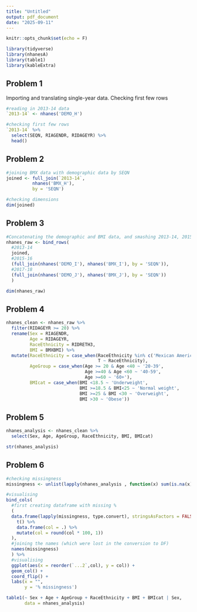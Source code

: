 ```yaml
---
title: "Untitled"
output: pdf_document
date: "2025-09-11"
---
```


```r
knitr::opts_chunk$set(echo = F)

library(tidyverse)
library(nhanesA)
library(table1)
library(kableExtra)


```

## Problem 1

Importing and translating single-year data. Checking first few rows

```r
#reading in 2013-14 data
`2013-14` <- nhanes('DEMO_H')

#checking first few rows
`2013-14` %>% 
  select(SEQN, RIAGENDR, RIDAGEYR) %>% 
  head()

```

## Problem 2

```r

#joining BMX data with demographic data by SEQN
joined <- full_join(`2013-14`,
          nhanes('BMX_H'),
          by = 'SEQN')

#checking dimensions
dim(joined)

```

## Problem 3

```r
#Concatenating the demographic and BMI data, and smashing 2013-14, 2015-16 and 2017-18 data together
nhanes_raw <- bind_rows(
  #2013-14
  joined, 
  #2015-16
  (full_join(nhanes('DEMO_I'), nhanes('BMX_I'), by = 'SEQN')), 
  #2017-18
  (full_join(nhanes('DEMO_J'), nhanes('BMX_J'), by = 'SEQN'))
  )

dim(nhanes_raw)
```

## Problem 4

```r

nhanes_clean <- nhanes_raw %>% 
  filter(RIDAGEYR >= 20) %>% 
  rename(Sex = RIAGENDR,
         Age = RIDAGEYR,
         RaceEthnicity = RIDRETH3,
         BMI = BMXBMI) %>% 
  mutate(RaceEthnicity = case_when(RaceEthnicity %in% c('Mexican American', 'Other Hispanic') ~ 'Hispanic',
                                   T ~ RaceEthnicity),
         AgeGroup = case_when(Age >= 20 & Age <40 ~ '20-39',
                              Age >=40 & Age <60 ~ '40-59',
                              Age >=60 ~ '60+'),
         BMIcat = case_when(BMI <18.5 ~ 'Underweight',
                            BMI >=18.5 & BMI<25 ~ 'Normal weight',
                            BMI >=25 & BMI <30 ~ 'Overweight',
                            BMI >30 ~ 'Obese'))

```

## Problem 5

```r
nhanes_analysis <- nhanes_clean %>% 
  select(Sex, Age, AgeGroup, RaceEthnicity, BMI, BMIcat)

str(nhanes_analysis)

```

## Problem 6

```r
#checking missingness
missingness <- unlist(lapply(nhanes_analysis , function(x) sum(is.na(x))))/nrow(nhanes_analysis) 

#visualising
bind_cols(
  #first creating dataframe with missing %
  (
  data.frame(lapply(missingness, type.convert), stringsAsFactors = FALSE) %>%
    t() %>%
    data.frame(col = .) %>%
    mutate(col = round(col * 100, 1))
  ),
  #joining the names (which were lost in the conversion to DF)
  names(missingness)
  ) %>% 
  #visualising
  ggplot(aes(x = reorder(`...2`,col), y = col)) +
  geom_col() +
  coord_flip() +
  labs(x = "",
       y = '% missingness')
```

```r
table1(~ Sex + Age + AgeGroup + RaceEthnicity + BMI + BMIcat | Sex,
       data = nhanes_analysis)
```
